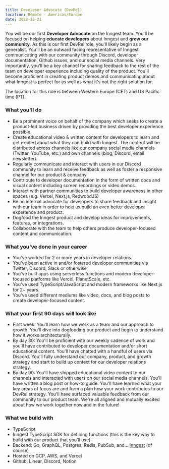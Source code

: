 ```yaml
---
title: Developer Advocate (DevRel)
location: Remote - Americas/Europe
date: 2022-12-21
---
```

You will be our first **Developer Advocate** on the Inngest team. You'll be focused on helping **educate developers** about Inngest and **grow our community**. As this is our first DevRel role, you'll likely begin as a generalist. You'll be an outward facing representative of Inngest communicating with our community through Discord, developer documentation, Github issues, and our social media channels. Very importantly, you'll be a key channel for sharing feedback to the rest of the team on developer experience including quality of the product. You'll become proficient in creating product demos and communicating about what Inngest is perfect for as well as what it's not the right solution for.

The location for this role is between Western Europe (CET) and US Pacific time (PT).

### What you'll do

- Be a prominent voice on behalf of the company which seeks to create a product-led business driven by providing the best developer experience possible.
- Create educational video & written content for developers to learn and get excited about what they can build with Inngest. The content will be distributed across channels like our company social media channels (Twitter, YouTube, etc.) and own channels (blog, Discord, email newsletter).
- Regularly communicate and interact with users in our Discord community to learn and receive feedback as well as foster a responsive channel for our product & company.
- Contribute to developer documentation in the form of written docs and visual content including screen recordings or video demos.
- Interact with partner communities to build developer awareness in other spaces (e.g. Vercel, Next.js, RedwoodJS)
- Be an internal advocate for developers to share feedback and insight with our team in order to help us build an even better developer experience and product.
- Dogfood the Inngest product and develop ideas for improvements, features, or integrations.
- Collaborate with the team to help others produce developer-focused content and communication.

### What you've done in your career

- You've worked for 2 or more years in developer relations.
- You've been active in and/or fostered developer communities via Twitter, Discord, Slack or otherwise.
- You've built apps using serverless functions and modern developer-focused platforms like Vercel, PlanetScale, etc.
- You've used TypeScript/JavaScript and modern frameworks like Next.js for 2+ years.
- You've used different mediums like video, docs, and blog posts to create developer-focused content.

### What your first 90 days will look like

- First week: You'll learn how we work as a team and our approach to growth. You'll dive into dogfooding our product and begin to understand how it works architecturally.
- By day 30: You'll be proficient with our weekly cadence of work and you'll have contributed to developer documentation and/or short educational content. You'll have chatted with a handful of users via Discord. You'll fully understand our company, product, and growth strategy and start to build up context for our developer relations strategy.
- By day 90: You'll have shipped educational video content to our channels and interacted with users on our social media channels. You'll have written a blog post or how-to guide. You'll have learned what your key areas of focus are and form a plan how your work contributes to our DevRel strategy. You'll have surfaced valuable feedback from our community to our product team. We're all aligned and mutually excited about how we work together now and in the future!

### What we build with

- TypeScript
- Inngest TypeScript SDK for defining functions (this is the key way to build with our product that you'll use)
- Backend: Go, GraphQL, Postgres, Redis, PubSub, and… [Inngest](https://github.com/inngest/inngest) (of course)
- Hosted on GCP, AWS, and Vercel
- Github, Linear, Discord, Notion